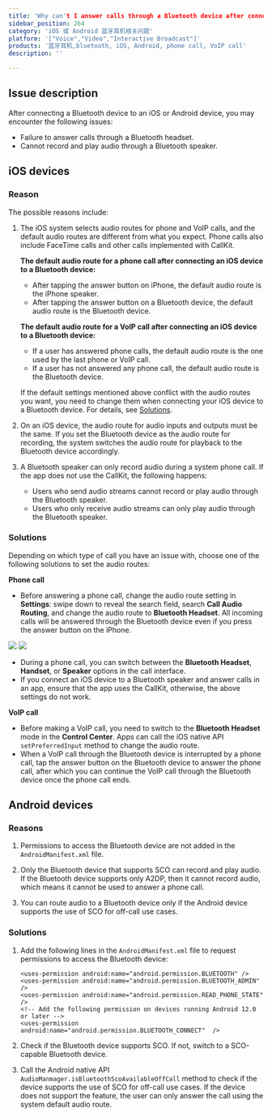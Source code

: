 ```yaml
---
title: 'Why can't I answer calls through a Bluetooth device after connecting it to an iOS or Android device?'
sidebar_position: 264 
category: 'iOS 或 Android 蓝牙耳机相关问题' 
platform: '["Voice","Video","Interactive Broadcast"]'
products: '蓝牙耳机,bluetooth, iOS, Android, phone call, VoIP call'   
description: '' 

---
```



## Issue description

After connecting a Bluetooth device to an iOS or Android device, you may encounter the following issues:

- Failure to answer calls through a Bluetooth headset.
- Cannot record and play audio through a Bluetooth speaker.

## iOS devices

### Reason

The possible reasons include:

1. The iOS system selects audio routes for phone and VoIP calls, and the default audio routes are different from what you expect. Phone calls also include FaceTime calls and other calls implemented with CallKit.

   **The default audio route for a phone call after connecting an iOS device to a Bluetooth device:**
   - After tapping the answer button on iPhone, the default audio route is the iPhone speaker.
   - After tapping the answer button on a Bluetooth device, the default audio route is the Bluetooth device.

   **The default audio route for a VoIP call after connecting an iOS device to a Bluetooth device:**

   - If a user has answered phone calls, the default audio route is the one used by the last phone or VoIP call.
   - If a user has not answered any phone call, the default audio route is the Bluetooth device.

   If the default settings mentioned above conflict with the audio routes you want, you need to change them when connecting your iOS device to a Bluetooth device. For details, see [Solutions](#solution).

2. On an iOS device, the audio route for audio inputs and outputs must be the same. If you set the Bluetooth device as the audio route for recording, the system switches the audio route for playback to the Bluetooth device accordingly.

3. A Bluetooth speaker can only record audio during a system phone call. If the app does not use the CallKit, the following happens:
     - Users who send audio streams cannot record or play audio through the Bluetooth speaker.
     - Users who only receive audio streams can only play audio through the Bluetooth speaker.

### <a name="solution"></a>Solutions

Depending on which type of call you have an issue with, choose one of the following solutions to set the audio routes:

**Phone call**

- Before answering a phone call, change the audio route setting in **Settings**: swipe down to reveal the search field, search **Call Audio Routing**, and change the audio route to **Bluetooth Headset**. All incoming calls will be answered through the Bluetooth device even if you press the answer button on the iPhone.

 ![](https://web-cdn.agora.io/docs-files/1599030765099) ![](https://web-cdn.agora.io/docs-files/1599030771759)

- During a phone call, you can switch between the **Bluetooth Headset**, **Handset**, or **Speaker** options in the call interface.
- If you connect an iOS device to a Bluetooth speaker and answer calls in an app, ensure that the app uses the CallKit, otherwise, the above settings do not work.

**VoIP call**

- Before making a VoIP call, you need to switch to the **Bluetooth Headset** mode in the **Control Center**. Apps can call the iOS native API `setPreferredInput` method to change the audio route.
- When a VoIP call through the Bluetooth device is interrupted by a phone call, tap the answer button on the Bluetooth device to answer the phone call, after which you can continue the VoIP call through the Bluetooth device once the phone call ends.

## Android devices 

### Reasons

1. Permissions to access the Bluetooth device are not added in the `AndroidManifest.xml` file.

2. Only the Bluetooth device that supports SCO can record and play audio. If the Bluetooth device supports only A2DP, then it cannot record audio, which means it cannot be used to answer a phone call.

3. You can route audio to a Bluetooth device only if the Android device supports the use of SCO for off-call use cases.

### Solutions

1. Add the following lines in the `AndroidManifest.xml` file to request permissions to access the Bluetooth device:

    ```
    <uses-permission android:name="android.permission.BLUETOOTH" />
    <uses-permission android:name="android.permission.BLUETOOTH_ADMIN" />
    <uses-permission android:name="android.permission.READ_PHONE_STATE" />
	<!-- Add the following permission on devices running Android 12.0 or later -->
    <uses-permission android:name="android.permission.BLUETOOTH_CONNECT"  />
   ```

2. Check if the Bluetooth device supports SCO. If not, switch to a SCO-capable Bluetooth device.

3. Call the Android native API `AudioManmager.isBluetoothScoAvailableOffCall` method to check if the device supports the use of SCO for off-call use cases. If the device does not support the feature, the user can only answer the call using the system default audio route.